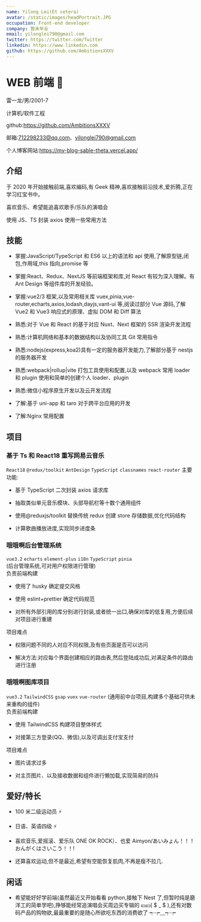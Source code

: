 ```yaml
---
name: Yilong Lei(Et cetera)
avatar: /static/images/headPortrait.JPG
occupation: Front-end developer
company: 暂未毕业
email: yilonglei790@gmail.com
twitter: https://twitter.com/Twitter
linkedin: https://www.linkedin.com
github: https://github.com/AmbitionsXXXV
---
```


# WEB 前端 👋

雷一龙/男/2001-7

计算机/软件工程

github:https://github.com/AmbitionsXXXV

邮箱:712298233@qq.com、yilonglei790@gmail.com

个人博客网站:https://my-blog-sable-theta.vercel.app/

## 介绍

于 2020 年开始接触前端,喜欢编码,有 Geek 精神,喜欢接触前沿技术,爱折腾,正在学习红宝书中。

喜欢音乐、希望能追喜欢歌手/乐队的演唱会

使用 JS、TS 封装 axios 使用一些常用方法

## 技能

- 掌握:JavaScript/TypeScript 和 ES6 以上的语法和 api 使用,了解原型链,闭包,作用域,this 指向,promise 等

- 掌握:React、Redux、NextJS 等前端框架和库,对 React 有较为深入理解。有 Ant Design 等组件库的开发经验。

- 掌握:vue2/3 框架,以及常用相关库 vuex,pinia,vue-router,echarts,axios,lodash,dayjs,vant-ui 等,阅读过部分 Vue 源码,了解 Vue2 和 Vue3 响应式的原理、虚拟 DOM 和 Diff 算法

- 熟悉:对于 Vue 和 React 的基于对应 Nuxt、Next 框架的 SSR 渲染开发流程

- 熟悉:计算机网络和基本的数据结构以及协同工具 Git 常用指令

- 熟悉:nodejs(express,koa2)具有一定的服务器开发能力,了解部分基于 nestjs 的服务器开发

- 熟悉:webpack|rollup|vite 打包工具使用和配置,以及 webpack 常用 loader 和 plugin 使用和简单的创建个人 loader、plugin

- 熟悉:微信小程序原生开发以及云开发流程

- 了解:基于 uni-app 和 taro 对于跨平台应用的开发

- 了解:Nginx 常用配置

## 项目

### 基于 Ts 和 React18 重写网易云音乐

`React18` `@redux/toolkit` `AntDesign` `TypeScript` `classnames` `react-router`
主要功能:

- 基于 TypeScript 二次封装 axios 请求库

- 抽取类似单元音乐模块、头部导航栏等十数个通用组件

- 使用@reduxjs/toolkit 替换传统 redux 创建 store 存储数据,优化代码结构

- 计算歌曲播放进度,实现同步进度条

### 哦哦啊后台管理系统

`vue3.2` `echarts` `element-plus` `i18n` `TypeScript` `pinia`  
(后台管理系统,可对用户权限进行管理)  
负责前端构建

- 使用了 husky 确定提交风格

- 使用 eslint+prettier 确定代码规范

- 对所有外部引用的库分别进行封装,或者统一出口,确保对库的低复用,方便后续对项目进行重建

项目难点

- 权限问题不同的人对应不同权限,及有些页面是否可以访问

- 解决方法:对应每个界面创建相应的路由表,然后登陆成功后,对满足条件的路由进行注册

### 哦哦啊图库项目

`vue3.2` `TailwindCSS` `gsap` `vuex` `vue-router`
(通用前中台项目,构建多个基础可供未来重构的组件)  
负责前端构建

- 使用 TailwindCSS 构建项目整体样式

- 对接第三方登录(QQ、微信),以及可调出支付宝支付

项目难点

- 图片请求过多

- 对主页图片、以及接收数据和组件进行懒加载,实现简易的防抖

## 爱好/特长

- 100 米二级运动员 ⚡

- 日语、英语四级 ⚡

- 喜欢音乐,爱摇滚、爱乐队 ONE OK ROCK）、也爱 Aimyon/あいみょん！！！　　おんがくはさいこう！！!

- 还算喜欢运动,但不是最近,希望有空能恢复肌肉,不再是瘦不拉几.

## 闲话

- 希望能好好学前端(虽然最近又开始看看 python,接触下 Nest 了,但暂时纯是磨洋工的简单学吧),挣够能经常追演唱会买周边买专辑的 💴💴( \$ \_ \$ ),还有对数码产品的购物欲,最最重要的是随心所欲吃东西的消费欲了 ┭┮﹏┭┮
